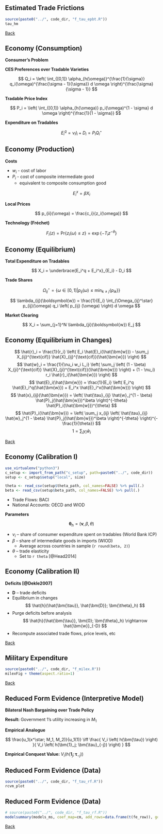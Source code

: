 ## Estimated Trade Frictions {id="epbt_tau"}

```r

source(paste0("../", code_dir, "f_tau_epbt.R"))
tau_hm

```

<a href="#/economy1">Back</a>

## Economy (Consumption) {id="economyA"}

**Consumer's Problem**

\begin{equation*}
\begin{split}
\max & \quad U_i = Q_i^{\nu_i} S_i^{1 - \nu_i} \\
\text{subject to} & \quad P_i Q_i + P_i^s S_i \leq w_i L_i
\end{split}
\end{equation*}

**CES Preferences over Tradable Varieties**

$$
Q_i = \left( \int_{[0,1]} \alpha_{h(\omega)}^{\frac{1}{\sigma}} q_i(\omega)^{\frac{\sigma - 1}{\sigma}} d \omega \right)^{\frac{\sigma}{\sigma - 1}}
$$

**Tradable Price Index**

$$
P_i = \left( \int_{[0,1]} \alpha_{h(\omega)} p_i(\omega)^{1 - \sigma} d \omega \right)^{\frac{1}{1 - \sigma}}
$$

**Expenditure on Tradables**

$$
E_i^q = \nu_i I_i + D_i = P_i Q_i^\star
$$


## Economy (Production)

**Costs**

\begin{equation} \label{eq:c}
c_i = w_i^{1 - \beta} P_i^{\beta}
\end{equation}

- $w_i$ - cost of labor
- $P_i$ - cost of composite intermediate good
  + equivalent to composite consumption good

$$
E_i^x = \beta X_i
$$

**Local Prices**

$$
p_{ii}(\omega) = \frac{c_i}{z_i(\omega)}
$$

**Technology (Fréchet)**

$$
F_i(z) = \text{Pr} \left\{ z_i(\omega) \leq z \right\} = \exp \left\{ - T_i z^{-\theta} \right\}
$$

## Economy (Equilibrium)

**Total Expenditure on Tradables**

$$
X_i = \underbrace{E_i^q + E_i^x}_{E_i} - D_i
$$

**Trade Shares**

$$
\Omega_{ij}^\star = \left\{ \omega \in [0,1] \left. \right\vert p_{ij}(\omega) \leq \min_{k \neq j} \left\{ p_{ik} \right\} \right\}
$$

$$
\lambda_{ij}(\boldsymbol{w}) = \frac{1}{E_i} \int_{\Omega_{ij}^\star} p_{ij}(\omega) q_i \left( p_{ij} (\omega) \right) d \omega
$$

**Market Clearing**

$$
X_i = \sum_{j=1}^N \lambda_{ji}(\boldsymbol{w}) E_j
$$

## Economy (Equilibrium in Changes)

$$
\hat{r}_i = \frac{1}{r_i} \left( E_i \hat{E}_i(\hat{\bm{w}}) - \sum_j X_{ij}^{\text{cif}} \hat{X}_{ij}^{\text{cif}}(\hat{\bm{w}}) \right)
$$
$$
\hat{w}_i = \frac{1}{\nu_i w_i L_i} \left( \sum_j \left( (1 - \beta) X_{ji}^{\text{cif}} \hat{X}_{ji}^{\text{cif}}(\hat{\bm{w}}) \right) + (1 - \nu_i) r_i \hat{r}_i(\hat{\bm{w}}) \right)
$$
$$
\hat{E}_i(\hat{\bm{w}}) = \frac{1}{E_i} \left( E_i^q \hat{E}_i^q(\hat{\bm{w}}) + E_i^x \hat{E}_i^x(\hat{\bm{w}}) \right)
$$
$$
\hat{x}_{ij}(\hat{\bm{w}}) = \left( \hat{\tau}_{ij} \hat{w}_j^{1 - \beta} \hat{P}_j(\hat{\bm{w}})^\beta \right)^{-\theta} \hat{P}_i(\hat{\bm{w}})^{\theta}
$$
$$
\hat{P}_i(\hat{\bm{w}}) = \left( \sum_j x_{ij} \left( \hat{\tau}_{ij} \hat{w}_j^{1 - \beta} \hat{P}_j(\hat{\bm{w}})^\beta \right)^{-\theta} \right)^{-\frac{1}{\theta}}
$$
$$
1 = \sum_i y_i \hat{w}_i
$$

<a href="#/economy1">Back</a>

## Economy (Calibration I) {id="calibration"}

```r

use_virtualenv("python3")
c_setup <- import_from_path("c_setup", path=paste0("../", code_dir))
setup <- c_setup$setup("local", size)

theta <- read_csv(setup$theta_path, col_names=FALSE) %>% pull(.)
beta <- read_csv(setup$beta_path, col_names=FALSE) %>% pull(.)

```

- Trade Flows: BACI
- National Accounts: OECD and WIOD

**Parameters**

$$
\bm{\theta}_h = \left( \bm{\nu}, \beta, \theta \right)
$$

- $\nu_i$ -- share of consumer expenditure spent on tradables (World Bank ICP)
- $\beta$ -- share of intermediate goods in imports (WIOD)
	+ Average across countries in sample (`r round(beta, 2)`)
- $\theta$ -- trade elasticity
	+ Set to `r theta` [@Head2014]

## Economy (Calibration II)

**Deficits [@Dekle2007]**

- $\bm{D}$ -- trade deficits
- Equilibrium in changes
$$
\hat{h}(\hat{\bm{\tau}}, \hat{\bm{D}}; \bm{\theta}_h)
$$
- Purge deficits before analysis
$$
\hat{h}(\hat{\bm{\tau}}, \bm{0}; \bm{\theta}_h) \rightarrow \hat{\bm{w}}_{-D}
$$
- Recompute associated trade flows, price levels, etc

<a href="#/economy1">Back</a>

## Military Expenditure {id="milex"}

```r

source(paste0("../", code_dir, "f_milex.R"))
milexFig + theme(aspect.ratio=1)

```

<a href="#/cipe_data">Back</a>

## Reduced Form Evidence (Interpretive Model) {id="rf1"}

**Bilateral Nash Bargaining over Trade Policy**

\begin{equation}
\begin{split}
x^\star \in \argmax_x & \quad \left( u_1(x) - w_1(M_1 / M_2) \right) \left( u_2(x) - w_2(M_2 / M_1) \right) \\
\text{subject to} & \quad u_1(x) \geq w_1(M_1 / M_2) \\
& \quad u_2(x) \geq w_2(M_2 / M_1) .
\end{split}
\end{equation}

**Result:** Government 1's utility increasing in $M_1$

**Empirical Analogue**

$$
\frac{u_1(x^\star; M_1, M_2)}{u_1(1)} \iff \frac{ V_i \left( h(\bm{\tau}) \right) }{ V_i \left( h(\bm{1}_j; \bm{\tau}_{-j}) \right) }
$$

**Empirical Conquest Value:** $V_i \left( h(\bm{1}_j; \bm{\tau}_{-j}) \right)$

## Reduced Form Evidence (Data)

```r

source(paste0("../", code_dir, "f_tau_rf.R"))
rcvm_plot

```

## Reduced Form Evidence (Data)

```r

# source(paste0("../", code_dir, "f_tau_rf.R"))
modelsummary(models_ms, coef_map=cm, add_rows=data.frame(t(fe_row)), gof_omit="AIC|BIC|Log.Lik", title="Inverse Conquest Values and Military Capability Ratios", stars=TRUE)

```

<a href="#/cipe_data">Back</a>
